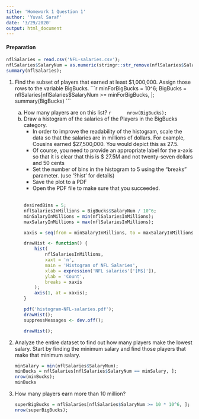 ```yaml
---
title: 'Homework 1 Question 1'
author: 'Yuval Saraf'
date: '3/29/2020'
output: html_document
---
```

#### Preparation

```r
nflSalaries = read.csv('NFL-salaries.csv');
nflSalaries$SalaryNum = as.numeric(stringr::str_remove(nflSalaries$Salary, '\\$'));
summary(nflSalaries);
```
1. Find the subset of players that earned at least $1,000,000. Assign those rows to the variable BigBucks.
    ```r
        minForBigBucks = 10^6;
        BigBucks = nflSalaries[nflSalaries$SalaryNum >= minForBigBucks, ];
        summary(BigBucks)
    ```
    a. How many players are on this list? 
        ```r
        nrow(BigBucks);
        ```
    b.  
        Draw a histogram of the salaries of the Players in the BigBucks category.
        * In order to improve the readability of the histogram, scale the data so that the salaries are in millions of dollars. For example, Cousins earned $27,500,000. You would depict this as 27.5.
        * Of course, you need to provide an appropriate label for the x-axis so that it is clear that this is $ 27.5M and not twenty-seven dollars and 50 cents
        * Set the number of bins in the histogram to 5 using the “breaks” parameter. (use ‘?hist’ for details)
        * Save the plot to a PDF
        * Open the PDF file to make sure that you succeeded.
        <br>
        <br>
        ```r
        desiredBins = 5;
        nflSalariesInMillions = BigBucks$SalaryNum / 10^6;
        minSalaryInMillions = min(nflSalariesInMillions);
        maxSalaryInMillions = max(nflSalariesInMillions);

        xaxis = seq(from = minSalaryInMillions, to = maxSalaryInMillions, length.out = desiredBins + 1);

        drawHist <- function() {
            hist(
                nflSalariesInMillions,
                xaxt = 'n',
                main = 'Histogram of NFL Salaries',
                xlab = expression('NFL salaries'['[M$]']),
                ylab = 'Count',
                breaks = xaxis
            );
            axis(1, at = xaxis);
        }

        pdf('histogram-NFL-salaries.pdf');
        drawHist();
        suppressMessages <- dev.off();

        drawHist();
        ```
2. Analyze the entire dataset to find out how many players make the lowest salary. Start by finding the minimum salary and find those players that make that minimum salary.

    ```r
    minSalary = min(nflSalaries$SalaryNum);
    minBucks = nflSalaries[nflSalaries$SalaryNum == minSalary, ];
    nrow(minBucks);
    minBucks
    ```

3. How many players earn more than 10 million? 

    ```r
    superBigBucks = nflSalaries[nflSalaries$SalaryNum >= 10 * 10^6, ];
    nrow(superBigBucks);
    ```